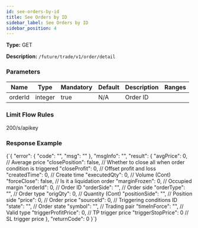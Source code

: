 ```yaml
---
id: see-orders-by-id
title: See Orders by ID
sidebar_label: See Orders by ID
sidebar_position: 4
---
```


**Type:** GET

**Description:** `/future/trade/v1/order/detail`

### Parameters

| Name    | Type    | Mandatory | Default | Description | Ranges |
| ------- | ------- | --------- | ------- | ----------- | ------ |
| orderId | integer | true      | N/A     | Order ID    |        |

### Limit Flow Rules

200/s/apikey

### Response Example


<CodeBlock language="json" title="Response">
  {`{
  "error": {
    "code": "",
    "msg": ""
  },
  "msgInfo": "",
  "result": {
    "avgPrice": 0,              // Average price
    "closePosition": false,     // Whether to close all when order condition is triggered
    "closeProfit": 0,           // Offset profit and loss
    "createdTime": 0,           // Create time
    "executedQty": 0,           // Volume (Cont)
    "forceClose": false,        // Is it a liquidation order
    "marginFrozen": 0,          // Occupied margin
    "orderId": 0,               // Order ID
    "orderSide": "",            // Order side
    "orderType": "",            // Order type
    "origQty": 0,               // Quantity (Cont)
    "positionSide": "",         // Position side
    "price": 0,                 // Order price
    "sourceId": 0,              // Triggering conditions ID
    "state": "",                // Order state
    "symbol": "",               // Trading pair
    "timeInForce": "",          // Valid type
    "triggerProfitPrice": 0,    // TP trigger price
    "triggerStopPrice": 0       // SL trigger price
  },
  "returnCode": 0
}`}
</CodeBlock>
